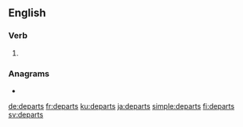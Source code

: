 {{also|départs}}
==English==

===Verb===
{{head|en|verb form}}

# {{en-third-person singular of|depart}}

===Anagrams===
* {{l|en|petards}}

[[de:departs]]
[[fr:departs]]
[[ku:departs]]
[[ja:departs]]
[[simple:departs]]
[[fi:departs]]
[[sv:departs]]